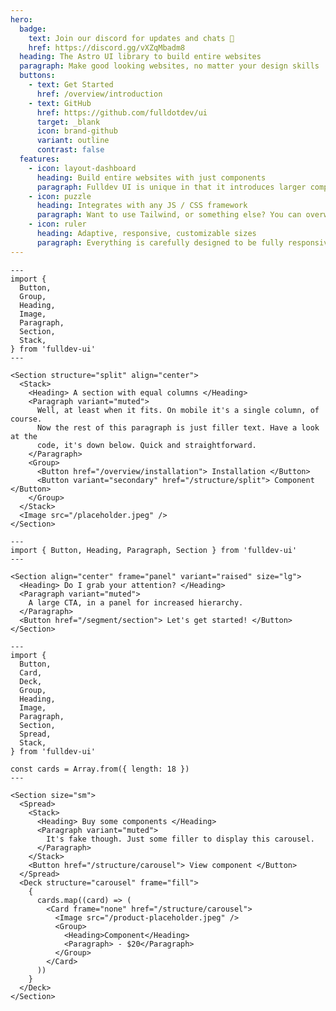 ```yaml
---
hero:
  badge:
    text: Join our discord for updates and chats 🤖
    href: https://discord.gg/vXZqMbadm8
  heading: The Astro UI library to build entire websites
  paragraph: Make good looking websites, no matter your design skills
  buttons:
    - text: Get Started
      href: /overview/introduction
    - text: GitHub
      href: https://github.com/fulldotdev/ui
      target: _blank
      icon: brand-github
      variant: outline
      contrast: false
  features:
    - icon: layout-dashboard
      heading: Build entire websites with just components
      paragraph: Fulldev UI is unique in that it introduces larger components to build entire pages, and even websites. Like a Section component that just works.
    - icon: puzzle
      heading: Integrates with any JS / CSS framework
      paragraph: Want to use Tailwind, or something else? You can overwrite all styles. Need an interactive framework component? Styles can be applied with one simple class.
    - icon: ruler
      heading: Adaptive, responsive, customizable sizes
      paragraph: Everything is carefully designed to be fully responsive. Component adapt to their environment, like a Heading being different in a Section than in a Card. You can also customize via simple props.
---
```


```astro live
---
import {
  Button,
  Group,
  Heading,
  Image,
  Paragraph,
  Section,
  Stack,
} from 'fulldev-ui'
---

<Section structure="split" align="center">
  <Stack>
    <Heading> A section with equal columns </Heading>
    <Paragraph variant="muted">
      Well, at least when it fits. On mobile it's a single column, of course.
      Now the rest of this paragraph is just filler text. Have a look at the
      code, it's down below. Quick and straightforward.
    </Paragraph>
    <Group>
      <Button href="/overview/installation"> Installation </Button>
      <Button variant="secondary" href="/structure/split"> Component </Button>
    </Group>
  </Stack>
  <Image src="/placeholder.jpeg" />
</Section>
```

```astro live
---
import { Button, Heading, Paragraph, Section } from 'fulldev-ui'
---

<Section align="center" frame="panel" variant="raised" size="lg">
  <Heading> Do I grab your attention? </Heading>
  <Paragraph variant="muted">
    A large CTA, in a panel for increased hierarchy.
  </Paragraph>
  <Button href="/segment/section"> Let's get started! </Button>
</Section>
```

```astro live
---
import {
  Button,
  Card,
  Deck,
  Group,
  Heading,
  Image,
  Paragraph,
  Section,
  Spread,
  Stack,
} from 'fulldev-ui'

const cards = Array.from({ length: 18 })
---

<Section size="sm">
  <Spread>
    <Stack>
      <Heading> Buy some components </Heading>
      <Paragraph variant="muted">
        It's fake though. Just some filler to display this carousel.
      </Paragraph>
    </Stack>
    <Button href="/structure/carousel"> View component </Button>
  </Spread>
  <Deck structure="carousel" frame="fill">
    {
      cards.map((card) => (
        <Card frame="none" href="/structure/carousel">
          <Image src="/product-placeholder.jpeg" />
          <Group>
            <Heading>Component</Heading>
            <Paragraph> - $20</Paragraph>
          </Group>
        </Card>
      ))
    }
  </Deck>
</Section>
```
